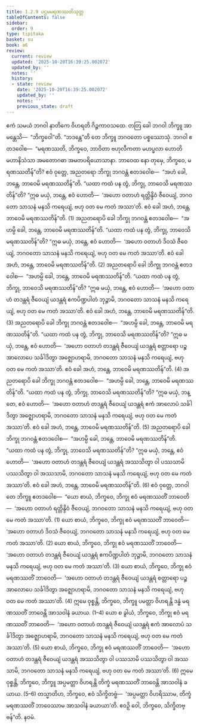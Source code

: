 ```yaml
---
title: 1.2.9 ပဌမမရဏဿတိသုတ္တ
tableOfContents: false
sidebar:
  order: 9
type: tipitaka
basket: su
book: a6
review:
  current: review
  updated: '2025-10-20T16:39:25.002072'
  updated_by: ''
  notes: ''
  history:
  - state: review
    date: '2025-10-20T16:39:25.002072'
    updated_by: ''
    notes: ''
    previous_state: draft
---
```



<DynamicBreadcrumb />


<ReviewStatus review={frontmatter.review} showDetails={true} />

<HypothesisAnnotation frontmatter={frontmatter} />

<Division number="19" book="a6" e="ch" v="16" p="268">

<Paragraph number="104" book="a6">
ဧကံ သမယံ ဘဂဝါ နာတိကေ ဝိဟရတိ ဂိဉ္ဇကာဝသထေ. တတြ ခေါ ဘဂဝါ ဘိက္ခူ အာမန္တေသိ—  “ဘိက္ခဝေါ”တိ. “ဘဒန္တေ”တိ တေ ဘိက္ခူ ဘဂဝတော ပစ္စဿောသုံ. ဘဂဝါ ဧတဒဝေါစ—  “မရဏဿတိ, ဘိက္ခဝေ, ဘာဝိတာ ဗဟုလီကတာ မဟပ္ဖလာ ဟောတိ မဟာနိသံသာ အမတောဂဓာ အမတပရိယောသာနာ. ဘာဝေထ နော တုမှေ, ဘိက္ခဝေ, မရဏဿတိန်”တိ?
</Paragraph>

<Paragraph number="105" book="a6">
ဧဝံ ဝုတ္တေ, အညတရော ဘိက္ခု ဘဂဝန္တံ ဧတဒဝေါစ—  “အဟံ ခေါ, ဘန္တေ, ဘာဝေမိ မရဏဿတိန်”တိ. “ယထာ ကထံ ပန တွံ, ဘိက္ခု, ဘာဝေသိ မရဏဿတိန်”တိ? “ဣဓ မယှံ, ဘန္တေ, ဧဝံ ဟောတိ—  ‘အဟော ဝတာဟံ ရတ္တိန္ဒိဝံ ဇီဝေယျံ, ဘဂဝတော သာသနံ မနသိ ကရေယျံ, ဗဟု ဝတ မေ ကတံ အဿာ’တိ. ဧဝံ ခေါ အဟံ, ဘန္တေ, ဘာဝေမိ မရဏဿတိန်”တိ. (1)
</Paragraph>

<Paragraph number="106" book="a6">
အညတရောပိ ခေါ ဘိက္ခု ဘဂဝန္တံ ဧတဒဝေါစ—  “အဟမ္ပိ ခေါ, ဘန္တေ, ဘာဝေမိ မရဏဿတိန်”တိ. “ယထာ ကထံ ပန တွံ, ဘိက္ခု, ဘာဝေသိ မရဏဿတိန်”တိ? “ဣဓ မယှံ, ဘန္တေ, ဧဝံ ဟောတိ—  ‘အဟော ဝတာဟံ ဒိဝသံ ဇီဝေယျံ, ဘဂဝတော သာသနံ မနသိ ကရေယျံ, ဗဟု ဝတ မေ ကတံ အဿာ’တိ. ဧဝံ ခေါ အဟံ, ဘန္တေ, ဘာဝေမိ မရဏဿတိန်”တိ. (2)
</Paragraph>

<Paragraph number="107" book="a6">
အညတရောပိ ခေါ ဘိက္ခု ဘဂဝန္တံ ဧတဒဝေါစ—  “အဟမ္ပိ ခေါ, ဘန္တေ, ဘာဝေမိ မရဏဿတိန်”တိ. “ယထာ ကထံ ပန တွံ, ဘိက္ခု, ဘာဝေသိ မရဏဿတိန်”တိ? “ဣဓ မယှံ, ဘန္တေ, ဧဝံ ဟောတိ—  ‘အဟော ဝတာဟံ တဒန္တရံ ဇီဝေယျံ ယဒန္တရံ ဧကပိဏ္ဍပါတံ ဘုဉ္ဇာမိ, ဘဂဝတော သာသနံ မနသိ ကရေယျံ, ဗဟု ဝတ မေ ကတံ အဿာ’တိ. ဧဝံ ခေါ အဟံ, ဘန္တေ, ဘာဝေမိ မရဏဿတိန်”တိ. (3)
</Paragraph>

<Paragraph number="108" book="a6">
အညတရောပိ ခေါ ဘိက္ခု ဘဂဝန္တံ ဧတဒဝေါစ—  “အဟမ္ပိ ခေါ, ဘန္တေ, ဘာဝေမိ မရဏဿတိန်”တိ. “ယထာ ကထံ ပန တွံ, ဘိက္ခု, ဘာဝေသိ မရဏဿတိန်”တိ? “ဣဓ မယှံ, ဘန္တေ, ဧဝံ ဟောတိ—  ‘အဟော ဝတာဟံ တဒန္တရံ ဇီဝေယျံ ယဒန္တရံ စတ္တာရော ပဉ္စ အာလောပေ သင်္ခါဒိတွာ အဇ္ဈောဟရာမိ, ဘဂဝတော သာသနံ မနသိ ကရေယျံ, ဗဟု ဝတ မေ ကတံ အဿာ’တိ. ဧဝံ ခေါ အဟံ, ဘန္တေ, ဘာဝေမိ မရဏဿတိန်”တိ. (4)
</Paragraph>

<Paragraph number="109" book="a6">
အညတရောပိ ခေါ ဘိက္ခု ဘဂဝန္တံ ဧတဒဝေါစ—  “အဟမ္ပိ ခေါ, ဘန္တေ, ဘာဝေမိ မရဏဿတိန်”တိ. “ယထာ ကထံ ပန တွံ, ဘိက္ခု, ဘာဝေသိ မရဏဿတိန်”တိ? “ဣဓ မယှံ, ဘန္တေ, ဧဝံ ဟောတိ—  ‘အဟော ဝတာဟံ တဒန္တရံ ဇီဝေယျံ ယဒန္တရံ ဧကံ အာလောပံ သင်္ခါဒိတွာ အဇ္ဈောဟရာမိ, ဘဂဝတော သာသနံ မနသိ ကရေယျံ, ဗဟု ဝတ မေ ကတံ အဿာ’တိ. ဧဝံ ခေါ အဟံ, ဘန္တေ, ဘာဝေမိ မရဏဿတိန်”တိ. (5)
</Paragraph>

<Paragraph number="110" book="a6">
အညတရောပိ ခေါ ဘိက္ခု ဘဂဝန္တံ ဧတဒဝေါစ—  “အဟမ္ပိ ခေါ, ဘန္တေ, ဘာဝေမိ မရဏဿတိန်”တိ. “ယထာ ကထံ ပန တွံ, ဘိက္ခု, ဘာဝေသိ မရဏဿတိန်”တိ? “ဣဓ မယှံ, ဘန္တေ, ဧဝံ ဟောတိ—  ‘အဟော ဝတာဟံ တဒန္တရံ ဇီဝေယျံ ယဒန္တရံ အဿသိတွာ ဝါ ပဿသာမိ ပဿသိတွာ ဝါ အဿသာမိ, ဘဂဝတော သာသနံ မနသိ ကရေယျံ, ဗဟု ဝတ မေ ကတံ အဿာ’တိ. ဧဝံ ခေါ အဟံ, ဘန္တေ, ဘာဝေမိ မရဏဿတိန်”တိ. (6)
</Paragraph>

<Paragraph number="111" book="a6">
ဧဝံ ဝုတ္တေ, ဘဂဝါ တေ ဘိက္ခူ ဧတဒဝေါစ—  “ယော စာယံ, ဘိက္ခဝေ, ဘိက္ခု ဧဝံ မရဏဿတိံ ဘာဝေတိ—  ‘အဟော ဝတာဟံ ရတ္တိန္ဒိဝံ ဇီဝေယျံ, ဘဂဝတော သာသနံ မနသိ ကရေယျံ, ဗဟု ဝတ မေ ကတံ အဿာ’တိ. (1)
</Paragraph>

<Paragraph number="112" book="a6">
ယော စာယံ, ဘိက္ခဝေ, ဘိက္ခု ဧဝံ မရဏဿတိံ ဘာဝေတိ—  ‘အဟော ဝတာဟံ ဒိဝသံ ဇီဝေယျံ, ဘဂဝတော သာသနံ မနသိ ကရေယျံ, ဗဟု ဝတ မေ ကတံ အဿာ’တိ. (2)
</Paragraph>

<Paragraph number="113" book="a6">
ယော စာယံ, ဘိက္ခဝေ, ဘိက္ခု ဧဝံ မရဏဿတိံ ဘာဝေတိ—  ‘အဟော ဝတာဟံ တဒန္တရံ ဇီဝေယျံ ယဒန္တရံ ဧကပိဏ္ဍပါတံ ဘုဉ္ဇာမိ, ဘဂဝတော သာသနံ မနသိ ကရေယျံ, ဗဟု ဝတ မေ ကတံ အဿာ’တိ. (3)
</Paragraph>

<Paragraph number="114" book="a6">
ယော စာယံ, ဘိက္ခဝေ, ဘိက္ခု ဧဝံ မရဏဿတိံ ဘာဝေတိ—  ‘အဟော ဝတာဟံ တဒန္တရံ ဇီဝေယျံ ယဒန္တရံ စတ္တာရော ပဉ္စ အာလောပေ သင်္ခါဒိတွာ အဇ္ဈောဟရာမိ, ဘဂဝတော သာသနံ မနသိ ကရေယျံ, ဗဟု ဝတ မေ ကတံ အဿာ’တိ. (4)
</Paragraph>

<Paragraph number="115" book="a6">
ဣမေ ဝုစ္စန္တိ, ဘိက္ခဝေ, ဘိက္ခူ ပမတ္တာ ဝိဟရန္တိ ဒန္ဓံ မရဏဿတိံ ဘာဝေန္တိ အာသဝါနံ ခယာယ. (1–4)
</Paragraph>

<Paragraph number="116" book="a6">
ယော စ ခွါယံ, ဘိက္ခဝေ, ဘိက္ခု ဧဝံ မရဏဿတိံ ဘာဝေတိ—  ‘အဟော ဝတာဟံ တဒန္တရံ ဇီဝေယျံ ယဒန္တရံ ဧကံ အာလောပံ သင်္ခါဒိတွာ အဇ္ဈောဟရာမိ, ဘဂဝတော သာသနံ မနသိ ကရေယျံ, ဗဟု ဝတ မေ ကတံ အဿာ’တိ. (5)
</Paragraph>

<Paragraph number="117" book="a6">
ယော စာယံ, ဘိက္ခဝေ, ဘိက္ခု ဧဝံ မရဏဿတိံ ဘာဝေတိ—  ‘အဟော ဝတာဟံ တဒန္တရံ ဇီဝေယျံ ယဒန္တရံ အဿသိတွာ ဝါ ပဿသာမိ ပဿသိတွာ ဝါ အဿသာမိ, ဘဂဝတော သာသနံ မနသိ ကရေယျံ, ဗဟု ဝတ မေ ကတံ အဿာ’တိ. (6)
</Paragraph>

<Paragraph number="118" book="a6">
ဣမေ ဝုစ္စန္တိ, ဘိက္ခဝေ, ဘိက္ခူ အပ္ပမတ္တာ ဝိဟရန္တိ တိက္ခံ မရဏဿတိံ ဘာဝေန္တိ အာသဝါနံ ခယာယ. (5–6)
</Paragraph>

<Paragraph number="119" book="a6">
တသ္မာတိဟ, ဘိက္ခဝေ, ဧဝံ သိက္ခိတဗ္ဗံ—  ‘အပ္ပမတ္တာ ဝိဟရိဿာမ, တိက္ခံ မရဏဿတိံ ဘာဝေဿာမ အာသဝါနံ ခယာယာ’တိ. ဧဝဉှိ ဝေါ, ဘိက္ခဝေ, သိက္ခိတဗ္ဗန်”တိ.

</Paragraph>
</Division>

<Paragraph number="120" type="center" book="a6">
နဝမံ.
</Paragraph>